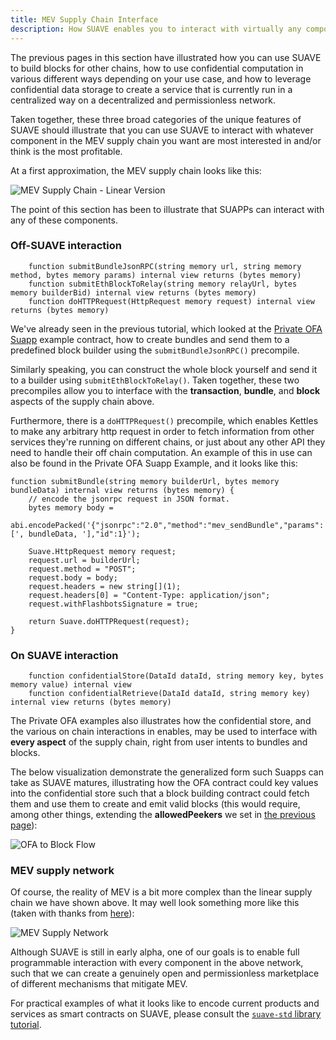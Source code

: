 ```yaml
---
title: MEV Supply Chain Interface
description: How SUAVE enables you to interact with virtually any component that has anything to do wih MEV
---
```


The previous pages in this section have illustrated how you can use SUAVE to build blocks for other chains, how to use confidential computation in various different ways depending on your use case, and how to leverage confidential data storage to create a service that is currently run in a centralized way on a decentralized and permissionless network.

Taken together, these three broad categories of the unique features of SUAVE should illustrate that you can use SUAVE to interact with whatever component in the MEV supply chain you want are most interested in and/or think is the most profitable.

At a first approximation, the MEV supply chain looks like this:

![MEV Supply Chain - Linear Version](/img/mev-supplychain.png)

The point of this section has been to illustrate that SUAPPs can interact with any of these components.

### Off-SUAVE interaction

```solidity
    function submitBundleJsonRPC(string memory url, string memory method, bytes memory params) internal view returns (bytes memory)
    function submitEthBlockToRelay(string memory relayUrl, bytes memory builderBid) internal view returns (bytes memory)
    function doHTTPRequest(HttpRequest memory request) internal view returns (bytes memory)
```

We've already seen in the previous tutorial, which looked at the [Private OFA Suapp](https://github.com/flashbots/suapp-examples/blob/main/examples/app-ofa-private/ofa-private.sol) example contract, how to create bundles and send them to a predefined block builder using the `submitBundleJsonRPC()` precompile.

Similarly speaking, you can construct the whole block yourself and send it to a builder using `submitEthBlockToRelay()`. Taken together, these two precompiles allow you to interface with the **transaction**, **bundle**, and **block** aspects of the supply chain above.

Furthermore, there is a `doHTTPRequest()` precompile, which enables Kettles to make any arbitrary http request in order to fetch information from other services they're running on different chains, or just about any other API they need to handle their off chain computation. An example of this in use can also be found in the Private OFA Suapp Example, and it looks like this:

```solidity
function submitBundle(string memory builderUrl, bytes memory bundleData) internal view returns (bytes memory) {
    // encode the jsonrpc request in JSON format.
    bytes memory body =
        abi.encodePacked('{"jsonrpc":"2.0","method":"mev_sendBundle","params":[', bundleData, '],"id":1}');

    Suave.HttpRequest memory request;
    request.url = builderUrl;
    request.method = "POST";
    request.body = body;
    request.headers = new string[](1);
    request.headers[0] = "Content-Type: application/json";
    request.withFlashbotsSignature = true;

    return Suave.doHTTPRequest(request);
}
```

### On SUAVE interaction

```solidity
    function confidentialStore(DataId dataId, string memory key, bytes memory value) internal view
    function confidentialRetrieve(DataId dataId, string memory key) internal view returns (bytes memory)
```

The Private OFA examples also illustrates how the confidential store, and the various on chain interactions in enables, may be used to interface with **every aspect** of the supply chain, right from user intents to bundles and blocks. 

The below visualization demonstrate the generalized form such Suapps can take as SUAVE matures, illustrating how the OFA contract could key values into the confidential store such that a block building contract could fetch them and use them to create and emit valid blocks (this would require, among other things, extending the **allowedPeekers** we set in [the previous page](/concepts/confidential-data-storage#practical-example)):

![OFA to Block Flow](/assets/OFA_And_Block_Flow.svg)

### MEV supply network

Of course, the reality of MEV is a bit more complex than the linear supply chain we have shown above. It may well look something more like this (taken with thanks from [here](https://frontier.tech/infinite-games)):

![MEV Supply Network](/img/mev-supply-network.png)

Although SUAVE is still in early alpha, one of our goals is to enable full programmable interaction with every component in the above network, such that we can create a genuinely open and permissionless marketplace of different mechanisms that mitigate MEV.

For practical examples of what it looks like to encode current products and services as smart contracts on SUAVE, please consult the [`suave-std` library tutorial](/tutorials/suave-standard-library#mevshare).